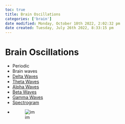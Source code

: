 ```yaml
---
toc: true
title: Brain Oscillations
categories: ['brain']
date modified: Monday, October 10th 2022, 2:02:32 pm
date created: Tuesday, July 26th 2022, 8:33:15 pm
---
```


# Brain Oscillations
- Periodic
- Brain waves
- [Delta Waves](Delta%20Waves.qmd)
- [Theta Waves](Theta%20Waves.qmd)
- [Alpha Waves](Alpha%20Waves.qmd)
- [Beta Waves](Beta%20Waves.qmd)
- [Gamma Waves](Gamma%20Waves.qmd)
- [Spectrogram](Spectrogram.qmd)
- ![im](images/Pasted%20image%2020220502160132.png)



